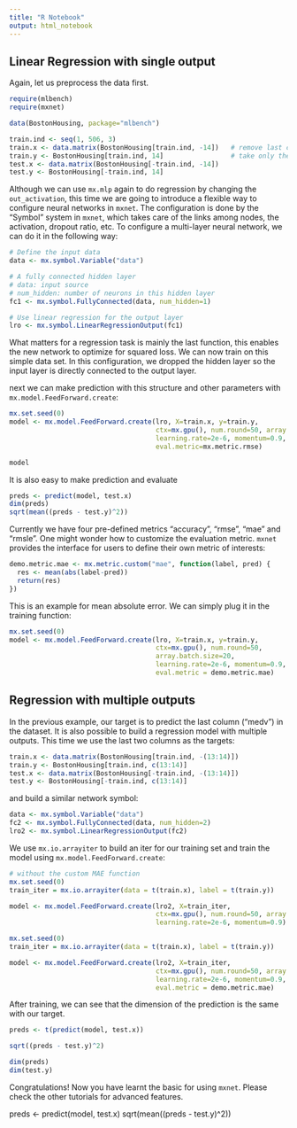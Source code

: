 ```yaml
---
title: "R Notebook"
output: html_notebook
---
```



## Linear Regression with single output

Again, let us preprocess the data first.

```r
require(mlbench)
require(mxnet)

data(BostonHousing, package="mlbench")

train.ind <- seq(1, 506, 3)
train.x <- data.matrix(BostonHousing[train.ind, -14])   # remove last column
train.y <- BostonHousing[train.ind, 14]                 # take only the last column
test.x <- data.matrix(BostonHousing[-train.ind, -14])
test.y <- BostonHousing[-train.ind, 14]
```

Although we can use `mx.mlp` again to do regression by changing the `out_activation`, this time we are going to introduce a flexible way to configure neural networks in `mxnet`. The configuration is done by the "Symbol" system in `mxnet`, which takes care of the links among nodes, the activation, dropout ratio, etc. To configure a multi-layer neural network, we can do it in the following way:

```r
# Define the input data
data <- mx.symbol.Variable("data")

# A fully connected hidden layer
# data: input source
# num_hidden: number of neurons in this hidden layer
fc1 <- mx.symbol.FullyConnected(data, num_hidden=1)

# Use linear regression for the output layer
lro <- mx.symbol.LinearRegressionOutput(fc1)
```

What matters for a regression task is mainly the last function, this enables the new network to optimize for squared loss. We can now train on this simple data set. In this configuration, we dropped the hidden layer so the input layer is directly connected to the output layer.

next we can make prediction with this structure and other parameters with `mx.model.FeedForward.create`:

```r
mx.set.seed(0)
model <- mx.model.FeedForward.create(lro, X=train.x, y=train.y,
                                     ctx=mx.gpu(), num.round=50, array.batch.size=20,
                                     learning.rate=2e-6, momentum=0.9, 
                                     eval.metric=mx.metric.rmse)
```

```r
model
```

It is also easy to make prediction and evaluate

```r
preds <- predict(model, test.x)
dim(preds)
sqrt(mean((preds - test.y)^2))
```

Currently we have four pre-defined metrics "accuracy", "rmse", "mae" and "rmsle". One might wonder how to customize the evaluation metric. `mxnet` provides the interface for users to define their own metric of interests:

```r
demo.metric.mae <- mx.metric.custom("mae", function(label, pred) {
  res <- mean(abs(label-pred))
  return(res)
})
```

This is an example for mean absolute error. We can simply plug it in the training function:

```r
mx.set.seed(0)
model <- mx.model.FeedForward.create(lro, X=train.x, y=train.y,
                                     ctx=mx.gpu(), num.round=50, 
                                     array.batch.size=20,
                                     learning.rate=2e-6, momentum=0.9, 
                                     eval.metric = demo.metric.mae)
```


## Regression with multiple outputs

In the previous example, our target is to predict the last column ("medv") in the dataset.
It is also possible to build a regression model with multiple outputs.
This time we use the last two columns as the targets:

```r
train.x <- data.matrix(BostonHousing[train.ind, -(13:14)])
train.y <- BostonHousing[train.ind, c(13:14)]
test.x <- data.matrix(BostonHousing[-train.ind, -(13:14)])
test.y <- BostonHousing[-train.ind, c(13:14)]
```

and build a similar network symbol:

```r
data <- mx.symbol.Variable("data")
fc2 <- mx.symbol.FullyConnected(data, num_hidden=2)
lro2 <- mx.symbol.LinearRegressionOutput(fc2)
```

We use `mx.io.arrayiter` to build an iter for our training set and train the model using `mx.model.FeedForward.create`:

```r
# without the custom MAE function
mx.set.seed(0)
train_iter = mx.io.arrayiter(data = t(train.x), label = t(train.y))

model <- mx.model.FeedForward.create(lro2, X=train_iter,
                                     ctx=mx.gpu(), num.round=50, array.batch.size=20,
                                     learning.rate=2e-6, momentum=0.9)
```

```r
mx.set.seed(0)
train_iter = mx.io.arrayiter(data = t(train.x), label = t(train.y))

model <- mx.model.FeedForward.create(lro2, X=train_iter,
                                     ctx=mx.gpu(), num.round=50, array.batch.size=20,
                                     learning.rate=2e-6, momentum=0.9, 
                                     eval.metric = demo.metric.mae)
```


After training, we can see that the dimension of the prediction is the same with our target.

```r
preds <- t(predict(model, test.x))

sqrt((preds - test.y)^2)

dim(preds)
dim(test.y)
```
Congratulations! Now you have learnt the basic for using `mxnet`. Please check the other tutorials for advanced features.


preds <- predict(model, test.x)
sqrt(mean((preds - test.y)^2))
